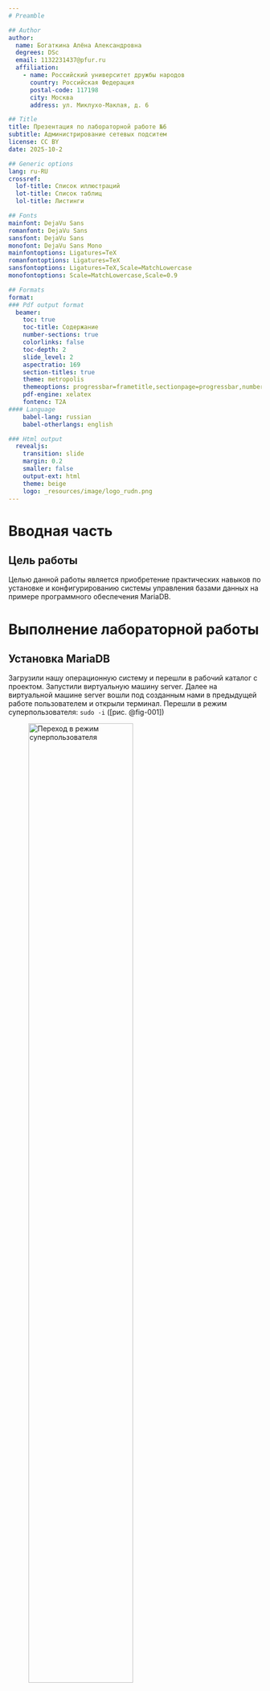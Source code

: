 ```yaml
---
# Preamble

## Author
author:
  name: Богаткина Алёна Александровна
  degrees: DSc
  email: 1132231437@pfur.ru
  affiliation:
    - name: Российский университет дружбы народов
      country: Российская Федерация
      postal-code: 117198
      city: Москва
      address: ул. Миклухо-Маклая, д. 6

## Title
title: Презентация по лабораторной работе №6
subtitle: Администрирование сетевых подситем
license: CC BY
date: 2025-10-2

## Generic options
lang: ru-RU
crossref:
  lof-title: Список иллюстраций
  lot-title: Список таблиц
  lol-title: Листинги

## Fonts 
mainfont: DejaVu Sans
romanfont: DejaVu Sans 
sansfont: DejaVu Sans 
monofont: DejaVu Sans Mono 
mainfontoptions: Ligatures=TeX 
romanfontoptions: Ligatures=TeX 
sansfontoptions: Ligatures=TeX,Scale=MatchLowercase 
monofontoptions: Scale=MatchLowercase,Scale=0.9

## Formats
format:
### Pdf output format
  beamer:
    toc: true
    toc-title: Содержание
    number-sections: true
    colorlinks: false
    toc-depth: 2
    slide_level: 2
    aspectratio: 169
    section-titles: true
    theme: metropolis
    themeoptions: progressbar=frametitle,sectionpage=progressbar,numbering=fraction
    pdf-engine: xelatex
    fontenc: T2A
#### Language
    babel-lang: russian
    babel-otherlangs: english

### Html output
  revealjs:
    transition: slide
    margin: 0.2
    smaller: false
    output-ext: html
    theme: beige
    logo: _resources/image/logo_rudn.png
---
```


# Вводная часть

## Цель работы

Целью данной работы является приобретение практических навыков по установке и конфигурированию системы управления базами данных на примере программного обеспечения MariaDB.

# Выполнение лабораторной работы

## Установка MariaDB

Загрузили нашу операционную систему и перешли в рабочий каталог с проектом. Запустили виртуальную машину server. Далее на виртуальной машине server вошли под созданным нами в предыдущей работе пользователем и открыли терминал. Перешли в режим суперпользователя: ```sudo -i``` ([рис. @fig-001])

![Переход в режим суперпользователя](image/1.png){#fig-001 width=70%}

## Установка MariaDB

Далее установили необходимые для работы с базами данных пакеты: ```dnf -y install mariadb mariadb-server``` ([рис. @fig-002])

![Установка необходимых пакетов для работы с базами данных](image/2.png){#fig-002 width=70%}

## Установка MariaDB

Далее посмотрели конфигурационные файлы mariadb в каталоге */etc/my.cnf.d* и файл */etc/my.cnf* ([рис. @fig-003]), ([рис. @fig-004])

![Файлы в каталоге /etc/my.cnf.d и файл /etc/my.cnf](image/3.1.png){#fig-003 width=70%}

## Установка MariaDB

![Файлы в каталоге /etc/my.cnf.d и файл /etc/my.cnf](image/3.3.png){#fig-004 width=70%}

## Установка MariaDB

Далее для запуска и включения программного обеспечения mariadb использовали: ```systemctl start mariadb``` и ```systemctl enable mariadb``` ([рис. @fig-005])

![Запуск и включение mariadb](image/4.png){#fig-005 width=70%}

## Установка MariaDB

Далее убедились, что mariadb прослушивает порт 3306: ```ss -tulpen | grep mariadb``` ([рис. @fig-006])

![Порт который прослушивает mariadb](image/5.png){#fig-006 width=70%}

## Установка MariaDB

Далее запустили скрипт конфигурации безопасности mariadb: ```mysql_secure_installation```. Установили пароль для пользователя root базы данных, отключили удалённый корневой доступ и удалили тестовую базу данных и любых анонимных пользователей ([рис. @fig-007]), ([рис. @fig-008])

## Установка MariaDB

![Запуск скрипта конфигурации безопасности mariadb (1)](image/6.1.png){#fig-007 width=30%}

## Установка MariaDB

![Запуск скрипта конфигурации безопасности mariadb (2)](image/6.2.png){#fig-008 width=40%}

## Установка MariaDB

Для входа в базу данных с правами администратора базы данных ввели ```mysql -u root -p``` ([рис. @fig-009])

![Вход в базу данных с правами администратора (1)](image/7.png){#fig-009 width=70%}

## Установка MariaDB

Псомотрели список команд MySQL, введя ```\h``` ([рис. @fig-010])

![Список команд MySQL](image/8.png){#fig-010 width=50%}

## Установка MariaDB

Из приглашения интерактивной оболочки MariaDB для отображения доступных в настоящее время баз данных ввели MySQL-запрос ```SHOW DATABASES;``` ([рис. @fig-011])

![Доступные базы данных в настоящее время](image/9.png){#fig-011 width=60%}

## Установка MariaDB

Для выхода из интерфейса интерактивной оболочки MariaDB ввели ```exit;``` ([рис. @fig-012])

![Выход из интерфейса интерактивной оболочки MariaDB](image/10.png){#fig-012 width=70%}

## Конфигурация кодировки символов

Опять вошли в базу данных с правами администратора. Далее посмотрели статус MariaDB введя ```status``` ([рис. @fig-013])

![Статус MariaDB](image/11.png){#fig-013 width=70%}

## Конфигурация кодировки символов

Далее в каталоге */etc/my.cnf.d* создали файл *utf8.cnf* ([рис. @fig-014]): 

![Создание файла utf8.cnf](image/12.1.png){#fig-014 width=70%}

## Конфигурация кодировки символов

Открыв этот файл на редактирование пропишем в нём следующие строки ([рис. @fig-015]):

![Редактирование файла utf8.cnf](image/12.2.png){#fig-015 width=70%}

## Конфигурация кодировки символов

Далее перезапустили MariaDB с помощью ```systemctl restart mariadb``` ([рис. @fig-016])

![Презапуск MariaDB](image/13.png){#fig-016 width=70%}

## Конфигурация кодировки символов

Далее опять вошли в базу данных с правами администратора, посмотрели статус MariaDB и поняли что сервер и базы данных теперь используют utf8mb3 вместо latin1, что обеспечивает поддержку Unicode символов и корректное отображение кириллицы и других языков ([рис. @fig-017]), ([рис. @fig-018])

![Вход в базу данных с правами администратора (2)](image/14.1.png){#fig-017 width=70%}

## Конфигурация кодировки символов

![Статус MariaDB после конфигурации кодировки символов](image/14.2.png){#fig-018 width=70%}

## Создание базы данных

Опять зашли в базу данных с правами администратора ```mysql -u root -p``` ([рис. @fig-019])

![Вход в базу данных с правами администратора (3)](image/15.png){#fig-019 width=70%}

## Создание базы данных

Создали базу данных с именем addressbook: ```CREATE DATABASE addressbook CHARACTER SET utf8 COLLATE utf8_general_ci;``` ([рис. @fig-020])

![Создание базы данных с именем addressbook](image/16.png){#fig-020 width=70%}

## Создание базы данных

Перешли к базе данных addressbook: ```USE addressbook;``` ([рис. @fig-021])

![Переход к базе данных addressbook](image/17.png){#fig-021 width=70%}

## Создание базы данных

Отобразили имеющиеся в базе данных addressbook таблицы: ```SHOW TABLES;``` ([рис. @fig-022])

![Таблицы имеющиеся в базе данных addressbook](image/18.png){#fig-022 width=70%}

## Создание базы данных

Создали таблицу city с полями name и city: ```CREATE TABLE city(name VARCHAR(40), city VARCHAR(40));``` ([рис. @fig-023])

![Создание таблицы city](image/19.png){#fig-023 width=70%}

## Создание базы данных

Заполнили несколько строк таблицы некоторыми данными по аналогии в соответствии с синтаксисом MySQL ([рис. @fig-024]):

![Заполнение строк таблицы city](image/20.png){#fig-024 width=70%}

## Создание базы данных
 
Сделали следующий MySQL-запрос: ```SELECT * FROM city;``` ([рис. @fig-025])

![Запрос на выборку всех данных из таблицы city](image/21.png){#fig-025 width=70%}

## Создание базы данных

Создали пользователя для работы с базой данных addressbook и задали для него пароль: ```CREATE USER aabogatkina@'%' IDENTIFIED BY 'password';``` ([рис. @fig-026])

![Создание пользователя для работы с базой данных addressbook](image/22.png){#fig-026 width=70%}

## Создание базы данных

Далее предоставили права доступа созданному пользователю aabogatkina на действия с базой
данных addressbook (просмотр, добавление, обновление, удаление данных): ```GRANT SELECT,INSERT,UPDATE,DELETE ON addressbook.* TO aabogatkina@'%';``` ([рис. @fig-027])

![Предоставление прав доступа созданному пользователю на действия с базой данных addressbook](image/23.png){#fig-027 width=70%}

## Создание базы данныхs

Обновили привилегии (права доступа) базы данных addressbook: ```FLUSH PRIVILEGES;``` ([рис. @fig-028])

![Обновление прав доступа базы данных addressbook](image/24.png){#fig-028 width=70%}

## Создание базы данных

Далее посмотрели общую информацию о табице city базы данных addressbook: ```DESCRIBE city;``` ([рис. @fig-029])

![Общая информация о таблице city базы данных addressbook](image/25.png){#fig-029 width=70%}

## Создание базы данных

Далее вышли из окружения MariaDB: ```quit``` ([рис. @fig-030])

![Выход из окружения MariaDB](image/26.png){#fig-030 width=70%}

## Создание базы данных

Посмотрели список баз данных: ```mysqlshow -u root -p``` ([рис. @fig-031])

![Список баз данных](image/27.png){#fig-031 width=70%}

## Создание базы данныхs

Посмотрели список таблиц базы данных addressbook: ```mysqlshow -u root -p addressbook``` и ```mysqlshow -u aabogatkina -p addressbook``` ([рис. @fig-032]), ([рис. @fig-033])

![Список таблиц базы данных addressbook от администратора](image/28.1.png){#fig-032 width=70%}

## Создание базы данных

![Список таблиц базы данных addressbook от пользователя](image/28.2.png){#fig-033 width=70%}

##  Резервные копии

На виртуальной машине server создали каталог для резервных копий: ```mkdir -p /var/backup``` ([рис. @fig-034])

![Создание каталога для резервных копий](image/29.png){#fig-034 width=70%}

##  Резервные копии

Далее сделали резервную копию базы данных addressbook, сжатую резервную копию и сжатую резервную копию с указанием даты ([рис. @fig-035]), ([рис. @fig-036]), ([рис. @fig-037]):

![Создание резервной копии базы данных addressbook](image/30.png){#fig-035 width=70%}

##  Резервные копии

![Создание сжатой резервной копии базы данных addressbook](image/31.png){#fig-036 width=70%}

##  Резервные копии

![Создание сжатой резервной копии базы данных addressbook с указанием даты](image/32.png){#fig-037 width=70%}

##  Резервные копии

Далее аосстановили базу данных addressbook из резервной копии и из сжатой резервной копии ([рис. @fig-038]), ([рис. @fig-039]):

![Восстановление базы данных addressbook из резервной копии](image/33.png){#fig-038 width=70%}

##  Резервные копии

![Восстановление базы данных addressbook из сжатой резервной копии](image/34.png){#fig-039 width=70%}

## Внесение изменений в настройки внутреннего окружения виртуальной машины

На виртуальной машине server перешли в каталог для внесения изменений в настройки внутреннего окружения */vagrant/provision/server/*, создали в нём каталог *mysql*, в который поместили в соответствующие подкаталоги конфигурационные файлы MariaDB и резервную копию базы данных addressbook ([рис. @fig-040]):

![Копирование конфигурационных файлов и резервных копий базы данных в каталог mysql](image/35.png){#fig-040 width=70%}

## Внесение изменений в настройки внутреннего окружения виртуальной машины

В каталоге /vagrant/provision/server создали исполняемый файл mysql.sh ([рис. @fig-041]):

![Создание исполняемого файла mysql.sh](image/36.1.png){#fig-041 width=70%}

## Внесение изменений в настройки внутреннего окружения виртуальной машины

Открыв его на редактирование прописали в нём следующие строки ([рис. @fig-042]):

![Редактирование файла mysql.sh](image/36.2.png){#fig-042 width=30%}

## Внесение изменений в настройки внутреннего окружения виртуальной машины

Для отработки созданного скрипта во время загрузки виртуальных машин в конфигурационном файле Vagrantfile необходимо добавить в конфигурации сервера следующую запись ([рис. @fig-043]):

![Редактирование Vagrantfile](image/36.3.png){#fig-043 width=50%}

# Подведение итогов

## Выводы

В ходе выполнения лабораторной работы №5 мы приобрели практические навыки по расширенному конфигурированию HTTPсервера Apache в части безопасности и возможности использования PHP.

## Список литературы

1. [Лаборатораня работа №6](https://esystem.rudn.ru/pluginfile.php/2854752/mod_resource/content/6/006-mysql.pdf)
